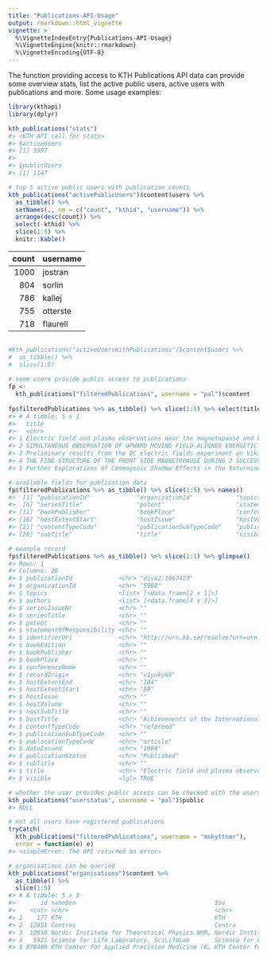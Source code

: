 ```yaml
---
title: "Publications-API-Usage"
output: rmarkdown::html_vignette
vignette: >
  %\VignetteIndexEntry{Publications-API-Usage}
  %\VignetteEngine{knitr::rmarkdown}
  %\VignetteEncoding{UTF-8}
---
```




The function providing access to KTH Publications API data can provide some overview stats, list the active public users, active users with publications and more. Some usage examples:



```r
library(kthapi)
library(dplyr)
```


```r
kth_publications("stats")
#> <KTH API call for stats>
#> $activeUsers
#> [1] 3397
#> 
#> $publicUsers
#> [1] 1147

# top 5 active public users with publication counts
kth_publications("activePublicUsers")$content$users %>% 
  as_tibble() %>% 
  setNames(., nm = c("count", "kthid", "username")) %>%
  arrange(desc(count)) %>%
  select(-kthid) %>%
  slice(1:5) %>%
  knitr::kable()
```



| count|username |
|-----:|:--------|
|  1000|jostran  |
|   804|sorlin   |
|   786|kallej   |
|   755|otterste |
|   718|flaurell |

```r

#kth_publications("activeUsersWithPublications")$content$users %>% 
#  as_tibble() %>%
#  slice(1:5)
  
# some users provide public access to publications
fp <- 
  kth_publications("filteredPublications", username = "pal")$content
  
fp$filteredPublications %>% as_tibble() %>% slice(1:5) %>% select(title)
#> # A tibble: 5 x 1
#>   title                                                                                                           
#>   <chr>                                                                                                           
#> 1 Electric field and plasma observations near the magnetopause and bow shock during a rapid compression.          
#> 2 SIMULTANEOUS OBSERVATION OF UPWARD MOVING FIELD-ALIGNED ENERGETIC ELECTRONS AND IONS ON AURORAL-ZONE FIELD LINES
#> 3 Preliminary results from the DC electric fields experiment on Viking                                            
#> 4 THE FINE-STRUCTURE OF THE FRONT SIDE MAGNETOPAUSE DURING 2 SUCCESSIVE CROSSINGS                                 
#> 5 Further Explorations of Cosmogonic Shadow Effects in the Saturnian Rings

# available fields for publication data
fp$filteredPublications %>% as_tibble() %>% slice(1:5) %>% names()
#>  [1] "publicationId"             "organizationId"            "topics"                    "authors"                   "seriesIssueNr"            
#>  [6] "seriesTitle"               "patent"                    "statementOfResponsibility" "identifierUri"             "bookEdition"              
#> [11] "bookPublisher"             "bookPlace"                 "conferenceName"            "recordOrigin"              "hostExtentEnd"            
#> [16] "hostExtentStart"           "hostIssue"                 "hostVolume"                "hostSubTitle"              "hostTitle"                
#> [21] "contentTypeCode"           "publicationSubTypeCode"    "publicationTypeCode"       "dateIssued"                "publicationStatus"        
#> [26] "subTitle"                  "title"                     "visible"

# example record
fp$filteredPublications %>% as_tibble() %>% slice(1:1) %>% glimpse()
#> Rows: 1
#> Columns: 28
#> $ publicationId             <chr> "diva2:1067423"
#> $ organizationId            <chr> "5988"
#> $ topics                    <list> [<data.frame[2 x 1]>]
#> $ authors                   <list> [<data.frame[4 x 3]>]
#> $ seriesIssueNr             <chr> ""
#> $ seriesTitle               <chr> ""
#> $ patent                    <chr> ""
#> $ statementOfResponsibility <chr> ""
#> $ identifierUri             <chr> "http://urn.kb.se/resolve?urn=urn:nbn:se:kth:diva-200117"
#> $ bookEdition               <chr> ""
#> $ bookPublisher             <chr> ""
#> $ bookPlace                 <chr> ""
#> $ conferenceName            <chr> ""
#> $ recordOrigin              <chr> "u1yukyk9"
#> $ hostExtentEnd             <chr> "104"
#> $ hostExtentStart           <chr> "99"
#> $ hostIssue                 <chr> ""
#> $ hostVolume                <chr> ""
#> $ hostSubTitle              <chr> ""
#> $ hostTitle                 <chr> "Achievements of the International Magnetospheric Study (IMS)"
#> $ contentTypeCode           <chr> "refereed"
#> $ publicationSubTypeCode    <chr> ""
#> $ publicationTypeCode       <chr> "article"
#> $ dateIssued                <chr> "1984"
#> $ publicationStatus         <chr> "Published"
#> $ subTitle                  <chr> ""
#> $ title                     <chr> "Electric field and plasma observations near the magnetopause and bow shock during a rapid compression."
#> $ visible                   <lgl> TRUE

# whether the user provides public access can be checked with the userstatus call
kth_publications("userstatus", username = "pal")$public
#> NULL

# not all users have registered publications
tryCatch(
  kth_publications("filteredPublications", username = "mskyttner"), 
  error = function(e) e)
#> <simpleError: The API returned an error>

# organisations can be queried
kth_publications("organisations")$content %>% 
  as_tibble() %>% 
  slice(1:5)
#> # A tibble: 5 x 3
#>       id name$en                                       $sv                                          nameLocalized                               
#>    <int> <chr>                                         <chr>                                        <chr>                                       
#> 1    177 KTH                                           KTH                                          KTH                                         
#> 2  12851 Centres                                       Centra                                       Centres                                     
#> 3  12850 Nordic Institute for Theoretical Physics NOR… Nordic Institute for Theoretical Physics NO… Nordic Institute for Theoretical Physics NO…
#> 4   5921 Science for Life Laboratory, SciLifeLab       Science for Life Laboratory, SciLifeLab      Science for Life Laboratory, SciLifeLab     
#> 5 878400 KTH Center for Applied Precision Medicine (K… KTH Center for Applied Precision Medicine (… KTH Center for Applied Precision Medicine (…
```

